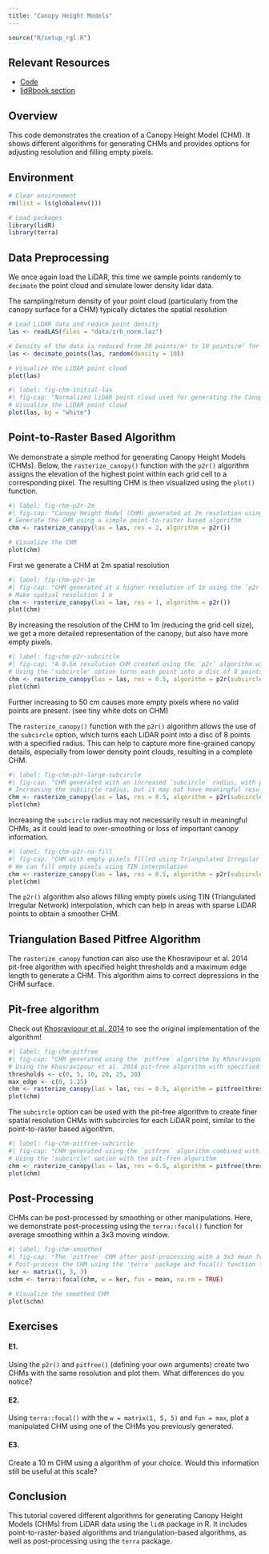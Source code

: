 ```yaml
---
title: "Canopy Height Models"
---
```


```r
source("R/setup_rgl.R")
```

## Relevant Resources

-   [Code](https://github.com/tgoodbody/lidRtutorial/blob/master/R/03_chm.R)
-   [lidRbook section](https://r-lidar.github.io/lidRbook/dsm.html)

## Overview

This code demonstrates the creation of a Canopy Height Model (CHM). It shows different algorithms for generating CHMs and provides options for adjusting resolution and filling empty pixels.

## Environment

```r
# Clear environment
rm(list = ls(globalenv()))

# Load packages
library(lidR)
library(terra)
```

## Data Preprocessing

We once again load the LiDAR, this time we sample points randomly to `decimate` the point cloud and simulate lower density lidar data.

The sampling/return density of your point cloud (particularly from the canopy surface for a CHM) typically dictates the spatial resolution

```r
# Load LiDAR data and reduce point density
las <- readLAS(files = "data/zrh_norm.laz")

# Density of the data is reduced from 20 points/m² to 10 points/m² for example purposes
las <- decimate_points(las, random(density = 10))
```

``` r
# Visualize the LiDAR point cloud
plot(las)
```

```r
#| label: fig-chm-initial-las
#| fig-cap: "Normalized LiDAR point cloud used for generating the Canopy Height Model (CHM)."
# Visualize the LiDAR point cloud
plot(las, bg = "white")
```

## Point-to-Raster Based Algorithm

We demonstrate a simple method for generating Canopy Height Models (CHMs). Below, the `rasterize_canopy()` function with the `p2r()` algorithm assigns the elevation of the highest point within each grid cell to a corresponding pixel. The resulting CHM is then visualized using the `plot()` function.

```r
#| label: fig-chm-p2r-2m
#| fig-cap: "Canopy Height Model (CHM) generated at 2m resolution using the point-to-raster (`p2r`) algorithm."
# Generate the CHM using a simple point-to-raster based algorithm
chm <- rasterize_canopy(las = las, res = 2, algorithm = p2r())

# Visualize the CHM
plot(chm)
```

First we generate a CHM at 2m spatial resolution

```r
#| label: fig-chm-p2r-1m
#| fig-cap: "CHM generated at a higher resolution of 1m using the `p2r` algorithm, showing more detail and some empty pixels."
# Make spatial resolution 1 m
chm <- rasterize_canopy(las = las, res = 1, algorithm = p2r())
plot(chm)
```

By increasing the resolution of the CHM to 1m (reducing the grid cell size), we get a more detailed representation of the canopy, but also have more empty pixels.

```r
#| label: fig-chm-p2r-subcircle
#| fig-cap: "A 0.5m resolution CHM created using the `p2r` algorithm with the `subcircle` option to fill gaps."
# Using the 'subcircle' option turns each point into a disc of 8 points with a radius r
chm <- rasterize_canopy(las = las, res = 0.5, algorithm = p2r(subcircle = 0.15))
plot(chm)
```

Further increasing to 50 cm causes more empty pixels where no valid points are present. (see tiny white dots on CHM)


The `rasterize_canopy()` function with the `p2r()` algorithm allows the use of the `subcircle` option, which turns each LiDAR point into a disc of 8 points with a specified radius. This can help to capture more fine-grained canopy details, especially from lower density point clouds, resulting in a complete CHM.

```r
#| label: fig-chm-p2r-large-subcircle
#| fig-cap: "CHM generated with an increased `subcircle` radius, with potential over-smoothing."
# Increasing the subcircle radius, but it may not have meaningful results
chm <- rasterize_canopy(las = las, res = 0.5, algorithm = p2r(subcircle = 0.8))
plot(chm)
```

Increasing the `subcircle` radius may not necessarily result in meaningful CHMs, as it could lead to over-smoothing or loss of important canopy information.

```r
#| label: fig-chm-p2r-na-fill
#| fig-cap: "CHM with empty pixels filled using Triangulated Irregular Network (TIN) interpolation."
# We can fill empty pixels using TIN interpolation
chm <- rasterize_canopy(las = las, res = 0.5, algorithm = p2r(subcircle = 0.0, na.fill = tin()))
plot(chm)
```

The `p2r()` algorithm also allows filling empty pixels using TIN (Triangulated Irregular Network) interpolation, which can help in areas with sparse LiDAR points to obtain a smoother CHM.

## Triangulation Based Pitfree Algorithm

The `rasterize_canopy` function can also use the Khosravipour et al. 2014 pit-free algorithm with specified height thresholds and a maximum edge length to generate a CHM. This algorithm aims to correct depressions in the CHM surface.

::: callout-tip
## Pit-free algorithm

Check out [Khosravipour et al. 2014](https://www.ingentaconnect.com/content/asprs/pers/2014/00000080/00000009/art00003?crawler=true) to see the original implementation of the algorithm!
:::

```r
#| label: fig-chm-pitfree
#| fig-cap: "CHM generated using the `pitfree` algorithm by Khosravipour et al. (2014)."
# Using the Khosravipour et al. 2014 pit-free algorithm with specified thresholds and maximum edge length
thresholds <- c(0, 5, 10, 20, 25, 30)
max_edge <- c(0, 1.35)
chm <- rasterize_canopy(las = las, res = 0.5, algorithm = pitfree(thresholds, max_edge))
plot(chm)
```

The `subcircle` option can be used with the pit-free algorithm to create finer spatial resolution CHMs with subcircles for each LiDAR point, similar to the point-to-raster based algorithm.

```r
#| label: fig-chm-pitfree-subcircle
#| fig-cap: "CHM generated using the `pitfree` algorithm combined with the `subcircle` option for finer detail."
# Using the 'subcircle' option with the pit-free algorithm
chm <- rasterize_canopy(las = las, res = 0.5, algorithm = pitfree(thresholds, max_edge, 0.1))
plot(chm)
```

## Post-Processing

CHMs can be post-processed by smoothing or other manipulations. Here, we demonstrate post-processing using the `terra::focal()` function for average smoothing within a 3x3 moving window.

```r
#| label: fig-chm-smoothed
#| fig-cap: "The `pitfree` CHM after post-processing with a 3x3 mean focal filter for smoothing."
# Post-process the CHM using the 'terra' package and focal() function for smoothing
ker <- matrix(1, 3, 3)
schm <- terra::focal(chm, w = ker, fun = mean, na.rm = TRUE)

# Visualize the smoothed CHM
plot(schm)
```

## Exercises

#### E1.

Using the `p2r()` and `pitfree()` (defining your own arguments) create two CHMs with the same resolution and plot them. What differences do you notice?

#### E2.

Using `terra::focal()` with the `w = matrix(1, 5, 5)` and `fun = max`, plot a manipulated CHM using one of the CHMs you previously generated.

#### E3.

Create a 10 m CHM using a algorithm of your choice. Would this information still be useful at this scale?

## Conclusion

This tutorial covered different algorithms for generating Canopy Height Models (CHMs) from LiDAR data using the `lidR` package in R. It includes point-to-raster-based algorithms and triangulation-based algorithms, as well as post-processing using the `terra` package.

